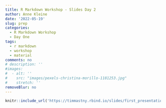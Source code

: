 ```yaml
---
title: R Markdown Workshop - Slides Day 2
author: Anne Kleine
date: '2022-05-19'
slug: prep
categories:
  - R Markdown Workshop
  - Day One
tags:
  - r markdown 
  - workshop 
  - material
comments: no
# description: ''
#images:
#  - alt: ''
#    src: "images/pexels-christina-morillo-1181253.jpg"
#    stretch: ''
removeBlur: no 
---
```


```r
knitr::include_url('https://timmastny.rbind.io/slides/first_presentation#1') 
``` 